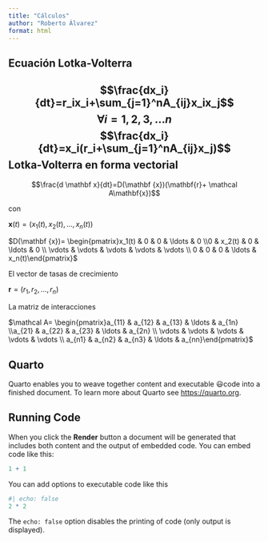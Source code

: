 ```yaml
---
title: "Cálculos"
author: "Roberto Álvarez"
format: html
---
```


## Ecuación Lotka-Volterra

## $$\frac{dx_i}{dt}=r_ix_i+\sum_{j=1}^nA_{ij}x_ix_j$$ $$\forall i=1,2,3,\ldots n$$ $$\frac{dx_i}{dt}=x_i(r_i+\sum_{j=1}^nA_{ij}x_j)$$ Lotka-Volterra en forma vectorial

$$\frac{d \mathbf x}{dt}=D(\mathbf {x})(\mathbf{r}+ \mathcal A\mathbf{x})$$

con

$\mathbf x(t)=(x_1(t),x_2(t),\ldots, x_n(t))$

$D(\mathbf {x})= \begin{pmatrix}x_1(t) & 0 & 0 & \ldots & 0 \\0 & x_2(t) & 0 & \ldots & 0 \\ \vdots & \vdots & \vdots & \vdots & \vdots \\ 0 & 0 & 0 & \ldots & x_n(t)\end{pmatrix}$

El vector de tasas de crecimiento

$\mathbf r=(r_1,r_2,\ldots, r_n)$

La matriz de interacciones

$\mathcal A= \begin{pmatrix}a_{11} & a_{12} & a_{13} & \ldots & a_{1n} \\a_{21} & a_{22} & a_{23} & \ldots & a_{2n} \\ \vdots & \vdots & \vdots & \vdots & \vdots \\ a_{n1} & a_{n2} & a_{n3} & \ldots & a_{nn}\end{pmatrix}$



## Quarto

Quarto enables you to weave together content and executable 😃code into a finished document. To learn more about Quarto see <https://quarto.org>.

## Running Code

When you click the **Render** button a document will be generated that includes both content and the output of embedded code. You can embed code like this:

```r
1 + 1
```

You can add options to executable code like this

```r
#| echo: false
2 * 2
```

The `echo: false` option disables the printing of code (only output is displayed).
